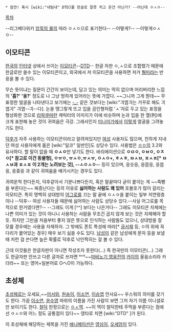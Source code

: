  * 잠깐! 혹시 [wiki:"내팀내" DTD]를 한글로 잘못 치고 온건 아닌가? --아닌데 ㅇㅅㅇ--

[[목차]]

--리그베다위키 [[암묵의 룰]]의 따라 ㅇㅅㅇ으로 표기한다-- --어떻게?-- --이렇게ㅇㅅㅇ--
== 이모티콘 ==
[[한국]]의 [[인터넷]] 상에서 쓰이는 [[이모티콘]]--[[DTD]]-- 한글 자판 ㅇ,ㅅ으로 조합했기 때문에 한글로만 쓸수 있는 이모티콘이고, 외국에서 저 이모티콘을 사용하면 저거 [[뭥미]]라는 반응을 볼 수 있다.

무슨 뜻이냐는 질문이 간간이 보이는데, 담고 있는 의미는 딱히 없으며 어리버리한 느낌의 ''''흠?' '웅?'''' 정도로 나 그냥 멍하게 있어라는 뜻에 가깝다. ~~그니까 그게 뭔데~~ 무표정한 얼굴을 나타낸다고 보기에는 [[-_-]] 같은 것보다는 [wiki:"긔엽긔는 거꾸로 해도 긔엽긔" 긔엽--긔--다]. 눈을 땡그랗게 뜨고 입을 곰인형처럼 'ㅅ'자로 두고 있는 표정을 형상화한 것으로 [[리락쿠마]]란 캐릭터의 이미지가 이에 비슷하며 눈과 입을 한 열(列)에 크게 표현해 놓은 것이 귀여움은 극강. 그래서인지 [[미나미가]]에서 [http://pds20.egloos.com/pds/201102/15/48/a0031448_4d59591f5d9ec.jpg 이렇게] 얼굴을 그려놓기도 한다.

[[덕후]]가 자주 사용하는 이모티콘이라고 알려져있지만 [[여성]] 사용자도 많으며, 친하게 지내던 여성 사용자에게 옮은 [wiki:"일코" 일반인]도 상당수 있다. 사용법은 [[ㅇㅇ]]의 3.2와 유사하다. 할 말이 없을 때 '''ㅇㅅㅇ'''만 넣기도 한다. 바리에이션으로 '''ㅇㅁㅇ, ㅇㅂㅇ, ㅇㅈㅇ[* 참고로 이건 동물형], ㅇㅠㅇ, ㅠㅅㅇ,ㅠㅅㅠ, ㅇㅅㅇ+, ㅎㅅㅎ, ㅂㅅㅂ, ㅍㅅㅍ[* ㅂㅅㅂ과 ㅍㅅㅍ 이 2개는 노려보는 것], --ㅗㅇㅅㅇ--''' 등이 있으며, 응슷응, 응믐응, 응븝응, 응즞응 과 같이 귀여움을 배가시키는 경우도 있다.

귀여운척 한다든지, 덕후같아서 기분나쁘다든지, 혹은 말끝마다 굳이 붙이는 게 ~~죽빵을 부른다는~~ 짜증난다는 등의 이유로 '''싫어하는 사람도 꽤 있어''' 호불호가 많이 갈리는 이모티콘. 특히 명백히 상대방의 [[어그로]]를 끄는 말 끝에 ㅇㅅㅇ을 붙이는 일부 저연령층이나 --덕후-- 여성 사용자들 때문에 싫어하는 사람도 상당수 있다.--사실 어그로를 목적으로 한거였다면?-- --그래도 이게 [^^] 보다는 나은거다--
그래도 이모티콘 자체에는 나쁜 의미가 있는 것이 아니니 사용하는 사람을 무조건 곱지 않게 보는 것은 자제해야 할 듯. 하지만 그만큼 처음부터 좋지 않은 뜻으로 인식하는 사람들도 있으니, 상대방을 잘 모를 경우에는 사용을 자제하자.
그 밖에도 폰트 특성에 따라[* [[궁서체]] 등, ㅇ의 위에 꼭다리가 붙어있는 경우] 매우 보기 싫을 수도 있다. [[남성]]이 같은 남성에게 문자 등을 보낼 때 저런 걸 쓴다면 높은 확률로 덕후로 낙인찍히는 걸 볼 수 있다.

근데 이것들은 한글자판이 아니면 작성조자 못한다(...) 즉 한국만의 이모티콘(...) 그래도 한글자판 안쓰고 다른 글자로 쓰자면 °^°~~[[마비노기 영웅전]]의 [[카이(마비노기 영웅전)|카이]]의 울음소리라 카더라~~ 또는 영어+일본어로 OへO이 가능하다.

== 초성체 ==
[[초성체]]로는 오세요,~~[[어서와]], [[원숭이]], [[이소연]], [[이승엽]] 안사요~~ 우스워의 의미를 갖기도 한다. 가끔 [[이소연]], [[윤수영]] 따위의 이름을 가진 사람이 보면 그저 자기 이름 이니셜로만 보이기도 한다. [[철덕]] 한정으로는 [[ㅇㅅ역]]. ~~이 역이 철덕한테 주먹을 부른다는 점에선 ㅇㅅㅇ와 어느 정도 공통점이 있다~~
영타로 치면 [wiki:"DTD" ]가 된다.

이 초성체에 해당하는 제목을 가진 [[애니메이션]]은 [[영심이]], [[오세암]]이 있다.
